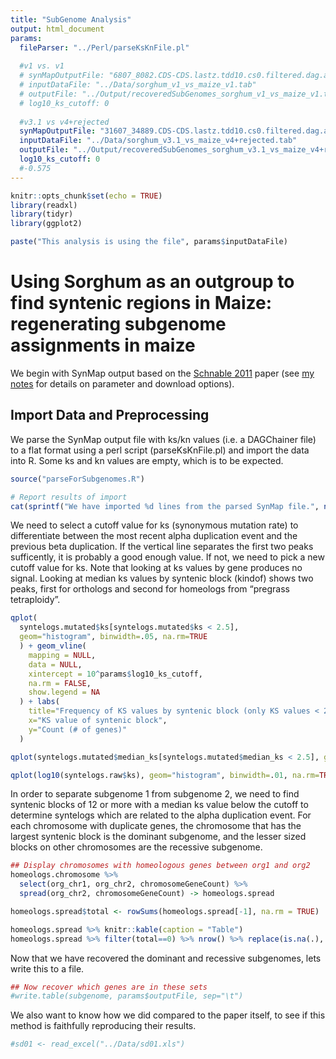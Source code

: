 ```yaml
---
title: "SubGenome Analysis"
output: html_document
params:
  fileParser: "../Perl/parseKsKnFile.pl"
  
  #v1 vs. v1
  # synMapOutputFile: "6807_8082.CDS-CDS.lastz.tdd10.cs0.filtered.dag.all.go_D20_g10_A5.aligncoords.gcoords.ks"
  # inputDataFile: "../Data/sorghum_v1_vs_maize_v1.tab"
  # outputFile: "../Output/recoveredSubGenomes_sorghum_v1_vs_maize_v1.tab"
  # log10_ks_cutoff: 0
  
  #v3.1 vs v4+rejected
  synMapOutputFile: "31607_34889.CDS-CDS.lastz.tdd10.cs0.filtered.dag.all.go_D20_g10_A5.aligncoords.gcoords"
  inputDataFile: "../Data/sorghum_v3.1_vs_maize_v4+rejected.tab"
  outputFile: "../Output/recoveredSubGenomes_sorghum_v3.1_vs_maize_v4+rejected.tab"
  log10_ks_cutoff: 0
  #-0.575
---
```


```r
knitr::opts_chunk$set(echo = TRUE)
library(readxl)
library(tidyr)
library(ggplot2)
```
```r
paste("This analysis is using the file", params$inputDataFile)
```

# Using Sorghum as an outgroup to find syntenic regions in Maize: regenerating subgenome assignments in maize
We begin with SynMap output based on the [Schnable 2011](https://www.ncbi.nlm.nih.gov/pmc/articles/PMC3053962/) paper (see [my notes](https://www.evernote.com/shard/s303/nl/52987123/1ce74f11-98a0-4854-b363-3172e79eeae3) for details on parameter and download options).

## Import Data and Preprocessing
We parse the SynMap output file with ks/kn values (i.e. a DAGChainer file) to a flat format using a perl script (parseKsKnFile.pl) and import the data into R. Some ks and kn values are empty, which is to be expected.

```r
source("parseForSubgenomes.R")
```
```r
# Report results of import
cat(sprintf("We have imported %d lines from the parsed SynMap file.", nrow(syntelogs.raw)))
```

We need to select a cutoff value for ks (synonymous mutation rate) to differentiate between the most recent alpha duplication event and the previous beta duplication. If the vertical line separates the first two peaks sufficently, it is probably a good enough value.  If not, we need to pick a new cutoff value for ks. Note that looking at ks values by gene produces no signal.  Looking at median ks values by syntenic block (kindof) shows two peaks, first for orthologs and second for homeologs from "pregrass tetraploidy".

```r
qplot(
  syntelogs.mutated$ks[syntelogs.mutated$ks < 2.5], 
  geom="histogram", binwidth=.05, na.rm=TRUE
  ) + geom_vline(
    mapping = NULL, 
    data = NULL, 
    xintercept = 10^params$log10_ks_cutoff, 
    na.rm = FALSE, 
    show.legend = NA
  ) + labs(
    title="Frequency of KS values by syntenic block (only KS values < 2.5)", 
    x="KS value of syntenic block", 
    y="Count (# of genes)"
  )

qplot(syntelogs.mutated$median_ks[syntelogs.mutated$median_ks < 2.5], geom="histogram", binwidth=.05, na.rm=TRUE)  + geom_vline(mapping = NULL, data = NULL, xintercept = 10^params$log10_ks_cutoff, na.rm = FALSE, show.legend = NA) + labs(title="Frequency of median KS values by syntenic block (only median KS values < 2.5)", x="Median KS value of syntenic block", y="Count (# of genes)")

qplot(log10(syntelogs.raw$ks), geom="histogram", binwidth=.01, na.rm=TRUE)  + geom_vline(mapping = NULL, data = NULL, xintercept = params$log10_ks_cutoff, na.rm = FALSE, show.legend = NA) + labs(title="Frequency of log10 KS values", x="log10(KS) value of genes", y="Count (# of genes)")
```

In order to separate subgenome 1 from subgenome 2, we need to find syntenic blocks of 12 or more with a median ks value below the cutoff to determine syntelogs which are related to the alpha duplication event.  For each chromosome with duplicate genes, the chromosome that has the largest syntenic block is the dominant subgenome, and the lesser sized blocks on other chromosomes are the recessive subgenome.

```r
## Display chromosomes with homeologous genes between org1 and org2
homeologs.chromosome %>%
  select(org_chr1, org_chr2, chromosomeGeneCount) %>%
  spread(org_chr2, chromosomeGeneCount) -> homeologs.spread

homeologs.spread$total <- rowSums(homeologs.spread[-1], na.rm = TRUE)

homeologs.spread %>% knitr::kable(caption = "Table")
homeologs.spread %>% filter(total==0) %>% nrow() %>% replace(is.na(.), 0) %>% sprintf("There are %i unaligned sorghum chromosome(s) in the above table.", .) %>% cat()
```

Now that we have recovered the dominant and recessive subgenomes, lets write this to a file.

```r
## Now recover which genes are in these sets
#write.table(subgenome, params$outputFile, sep="\t")
```

We also want to know how we did compared to the paper itself, to see if this method is faithfully reproducing their results.
```r
#sd01 <- read_excel("../Data/sd01.xls")
```

